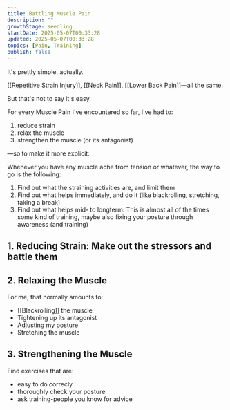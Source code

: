 ```yaml
---
title: Battling Muscle Pain
description: ""
growthStage: seedling
startDate: 2025-05-07T00:33:28
updated: 2025-05-07T00:33:28
topics: [Pain, Training]
publish: false
---
```


It's prettly simple, actually.

[[Repetitive Strain Injury]], [[Neck Pain]], [[Lower Back Pain]]—all the same.

But that's not to say it's easy.

For every Muscle Pain I've encountered so far, I've had to:

1. reduce strain
2. relax the muscle
3. strengthen the muscle (or its antagonist)

—so to make it more explicit:

Whenever you have any muscle ache from tension or whatever, the way to go is the following:

1. Find out what the straining activities are, and limit them
2. Find out what helps immediately, and do it (like blackrolling, stretching, taking a break)
3. Find out what helps mid- to longterm: This is almost all of the times some kind of training, maybe also fixing your posture through awareness (and training)



## 1. Reducing Strain: Make out the stressors and battle them

## 2. Relaxing the Muscle

For me, that normally amounts to:

- [[Blackrolling]] the muscle
- Tightening up its antagonist
- Adjusting my posture
- Stretching the muscle


## 3. Strengthening the Muscle

Find exercises that are:

- easy to do correcly
- thoroughly check your posture
- ask training-people you know for advice


